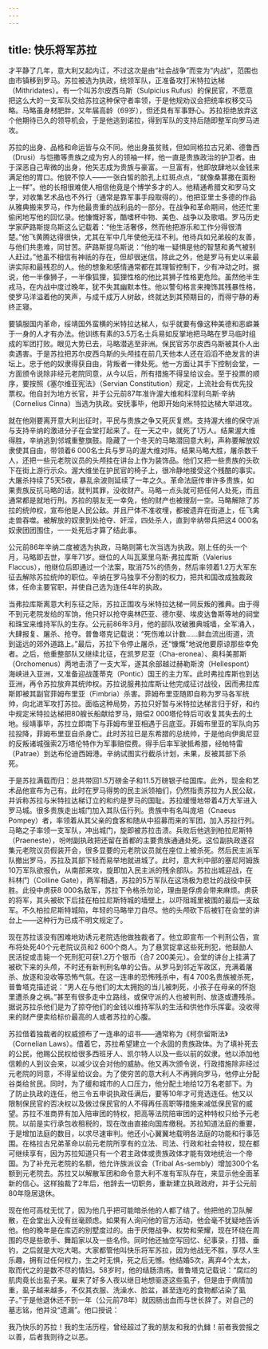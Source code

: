 ```yaml
---
---
---
```

title: 快乐将军苏拉
---




才平静了几年，意大利又起内讧，不过这次是由“社会战争”而变为“内战”，范围也由市镇移到罗马。苏拉被选为执政，统领军队，正准备攻打米特拉达梯（Mithridates）。有一个叫苏尔皮西乌斯（Sulpicius Rufus）的保民官，不愿意把这么大的一支军队交给苏拉这种保守者率领，于是他规劝议会把统率权移交马略。马略虽身材肥胖，又年届高龄（69岁），但还具有军事野心。苏拉拒绝放弃这个他期待已久的领导机会，于是他逃到诺拉，得到军队的支持后随即整军向罗马进攻。

苏拉的出身、品格和命运皆与众不同。他出身虽贫贱，但如同格拉古兄弟、德鲁西（Drusi）与恺撒等贵族之成为穷人的领袖一样，他一直是贵族政治的护卫者。由于深恶自己卑微的出身，他矢志成为贵族与豪富。一旦富有，他即放肆地以金钱来满足他的胃口。他貌不惊人——一张白皙的脸孔上红斑点点，“就像桑葚撒在面粉上一样”。他的长相很难使人相信他竟是个博学多才的人。他精通希腊文和罗马文学，对收集艺术品也不外行（通常是靠军事手段取得的）。他把亚里士多德的作品从雅典搬来罗马，作为他最贵重的战利品的一部分。在战争和革命期间，他还忙里偷闲地写他的回忆录。他慷慨好客，酷嗜杯中物、美色、战争以及歌唱。罗马历史学家萨路斯提乌斯这么记载着：“他生活奢侈，然而他把游乐和工作分得很清楚。”他飞黄腾达得很快，尤其在军中几年使他无往不利。他待兵如兄弟般的友善，与他们共患难，同甘苦。萨路斯提乌斯说：“他的唯一疑惧是他的智慧和勇气被别人赶过。”他虽不相信有神祇的存在，但却很迷信。除此之外，他是罗马有史以来最讲实际和最残忍的人。他的想象和感情通常都在其理智控制下，少有冲动之时。据说，他一半像狮子，一半像狐狸，狐狸性格的他比其狮子性格更危险。虽然他半生戎马，在内战中度过晚年，犹不失其幽默本性。他以警句格言来掩饰其残暴性格，使罗马洋溢着他的笑声，与成千成万人树敌，终就达到其预期目的，而得宁静的寿终正寝。

要镇服国内革命，绥靖国外蛮横的米特拉达梯人，似乎就要有像这种美德和恶癖兼于一身的人才有办法。他训练有素的3.5万名士兵易如反掌地把马略在罗马临时组成的军团打败。眼见大势已去，马略潜逃至非洲。保民官苏尔皮西乌斯被其仆人出卖遇害。于是苏拉把苏尔皮西乌斯的头颅挂在前几天他本人还在滔滔不绝发言的讲坛上。忠于他的奴隶得获自由，背叛者一律处死。他一方面让其手下控制会堂，一方面颁令说除非经元老院同意，从今以后，所有措施不得呈给议会。至于投票的顺序，要按照《塞尔维亚宪法》（Servian Constitution）规定，上流社会有优先投票权。他自封为地方长官，并于公元前87年准许渥大维和科涅利乌斯·辛纳（Cornelius Cinna）当选为执政。安抚事毕，他即开始向米特拉达梯大举进攻。

就在他刚要离开意大利出征时，平民与贵族之争又死灰复燃。支持渥大维的保守派与支持辛纳的激进分子在会堂打起来了。在一天之中，就死了1万人。结果渥大维得胜，辛纳逃到邻城重整旗鼓。隐藏了一个冬天的马略潜回意大利，声称要解放奴隶使其自由，带领着6 000名士兵与罗马的渥大维对阵。结果马略大胜，屠杀数千人，还把一些元老院议员的头颅挂在讲台上作为装饰品。他们又把一些贵族的头砍下在街上游行示众。渥大维坐在护民官的椅子上，很冷静地接受这个残酷的事实。大屠杀持续了5天5夜，暴乱余波则延续了一年之久。革命法庭传审许多贵族，如果贵族反抗马略的话，就判其罪，没收财产。马略一点头就可把任何人处死，而且通常都是就地行刑。苏拉的朋友无一幸免，他的财产也被搜刮一空。马略解除了苏拉的统帅权，宣布他是人民公敌。并且尸体不准收埋，都被遗弃在街道上，任飞禽走兽吞噬。被解放的奴隶到处抢夺、奸淫，四处杀人，直到辛纳带兵把这4 000名奴隶团团围住，一一处死后才算了结此事。

公元前86年辛纳二度被选为执政，马略则第七次当选为执政。刚上任的头一个月，马略即去世，享年71岁。继位的人叫瓦莱里乌斯·弗拉库斯（Valerius Flaccus），他继位后即通过一个法案，取消75%的债务，然后率领着1.2万大军东征去解除苏拉统帅的职位。辛纳在罗马独享不分割的权力，把共和国改成独裁政体，任命主要官职，并使自己选为连任4年的执政。

当弗拉库斯离意大利东征之际，苏拉正围攻与米特拉达梯一同反叛的雅典。由于得不到元老院发给的军饷，他只好以抢夺奥林匹亚、德尔斐、埃皮达鲁斯等地的祠堂和珠宝来维持军队的生存。公元前86年3月，他的部队攻破雅典城墙，全军涌入，大肆报复、屠杀、抢夺。普鲁塔克记载说：“死伤难以计数……鲜血流出街道，流到遥远的郊外道路上。”最后，苏拉下令停止屠杀，还“慷慨”地说他要原谅那些幸免者。之后，他重整部队又继续北征，在凯罗尼亚（Cha-eronea）、奥科美那斯（Orchomenus）两地击溃了一支大军，遂其余部越过赫勒斯滂（Hellespont）海峡进入亚洲，又准备迎战蓬蒂克（Pontic）国王的主力军。此时弗拉库斯也到达亚洲，再令苏拉放弃其统帅权。苏拉说服弗拉库斯让他完成征讨战役，因而弗拉库斯即被其副官菲姆布里亚（Fimbria）杀害。菲姆布里亚随即自称为罗马各军统帅，向北进军攻打苏拉。面临这种局势，苏拉只好暂与米特拉达梯言归于好，和约中规定米特拉达梯把80艘长船献给罗马，赔偿2 000塔伦特后可收复其失去的土地。绥靖事毕，苏拉立即南下与菲姆布里亚相遇于吕底亚。菲姆布里亚的军队向苏拉投降，菲姆布里亚自杀身亡。此时苏拉已是东希腊的总统帅，于是他向伊奥尼亚的反叛诸城强索2万塔伦特作为军事赔偿费。得手后率军驶抵希腊，经帕特雷（Patrae）到达布伦迪西姆港。辛纳试图实行截杀计划，未果，反被其部下杀死。

于是苏拉满载而归：总共带回1.5万磅金子和11.5万磅银子给国库。此外，现金和艺术品他宣布为己有。此时在罗马得势的民主派领袖们，仍然指责苏拉为人民公敌，并诉称苏拉与米特拉达梯订立的和约是罗马的国耻。苏拉缓慢地带着4万大军进入罗马城。很多贵族走出城门加入其队伍行列。贵族中有名叫庞培（Cnaeus Pompey）者，率领着从其父亲的食客和随从中招募而来的军团，加入苏拉行列。马略之子率领一支军队，冲出城门，旋即被苏拉击溃。兵败后他逃到柏拉尼斯特（Praeneste），吩咐副执政把还留在首都的主要贵族通通处死。这位副执政遂召集元老院议员假装开会，很多显要的元老院议员就在座位上被杀死。然后民主派军队撤出罗马，苏拉及其部下轻而易举地就进城了。此时，意大利中部的塞尼阿姆族10万军队欲报仇，从南部来攻，旋即加入民主派的残余部队。苏拉出城迎战，在科林门（Colline Gate），两军相遇，苏拉的5万军队在这场极为悲壮的战役中获胜。此役中虏获8 000名敌军，苏拉下令格杀勿论，理由是俘虏会带来麻烦。虏获的将军，其头被砍下后挂在柏拉尼斯特城的墙壁上，以吓阻城里被围的最后一支敌军。不久柏拉尼斯特城陷，年轻的马略举刀自尽。他的头颅砍下后被钉在会堂的讲台上——这种行为已成不明文规定了。

现在苏拉该没有困难地劝诱元老院选他做独裁者了。他立即宣布一个判刑公告，宣布将处死40个元老院议员和2 600个商人。为了悬赏捉拿这些死刑犯，他鼓励人民活捉或击毙一个死刑犯可获1.2万个银币（合7 200美元）。会堂的讲台上挂满了被砍下来的头颅，不时还有新判刑名单的公告。从罗马到邻近军政区，充满着屠杀、放逐和没收等恐怖气氛。在这一连串的恐怖残杀中，有4 700名贵族被杀死，普鲁塔克描述说：“男人在与他们的太太拥抱的当儿被刺死，小孩子在母亲的怀抱里遭杀身之祸。”甚至有很多走中立路线，或保守派的人也被判刑、放逐或遭残杀。据说苏拉杀他们是为了掠夺他们的金钱以维持军队的生活和供他作乐挥霍。没收得来的财产便卖给标价最高的人或者苏拉的心腹。

苏拉借着独裁者的权威颁布了一连串的诏书——通常称为《柯奈留斯法》（Cornelian Laws）。借着它，苏拉希望建立一个永固的贵族政体。为了填补死去的公民，他赐公民权给很多西班牙人、凯尔特人以及一些以前的奴隶。他以添加他信赖的人到议会来，以减少议会对他的威胁。他又再次颁令说，行政措施除非经过元老院的同意，不得呈给议会。为了使穷苦的意大利人不再拥向罗马，他停止分配谷类给贫民。同时，为了缓和城市的人口压力，他分配土地给12万名老部下。为了防止执政的连任，他三令五申说执政任满后，要等10年才可竞选连任。他又以限制保民官的否决权以及做过保民官的人不得再任高职等措施来减低保民官的威望。苏拉不准商界有加入陪审团的特权，把高等法院陪审团的这种特权只给予元老院。以前是实行承包收租税的，现在改由直接向国库缴税。苏拉知道法庭的重要，于是增加法庭的数目，以求尽速审判。他还小心翼翼地载明各法庭的功能和行事范围。在格拉古兄弟革命以前元老院所享有的立法、司法、行政和社会特权，现在都可继续享有，因为苏拉知道只有一个君主政体或贵族政体才能有效地统治一个帝国。为了补充元老院的名额，他允许族派议会（Tribal As-sembly）增加300个名额到元老院去。苏拉又以解散军团和命令意大利不准有军队存在，来显示他全面革新的信心。这样独裁了2年后，他辞去一切职务，重新建立执政政府，并于公元前80年隐居退休。

现在他可高枕无忧了，因为他几乎把可能暗杀他的人都了结了。他把他的卫队解散，在会堂出入没有丝毫顾虑。如果有人询问他的官方活动，他会毫不犹疑地告诉他。他的晚年是在库迈的别墅度过的。由于厌倦战争、权势和荣耀，现在环绕在周围的尽是些歌手、舞蹈家以及一些名伶。同时他还抽空写回忆、纪事录，打猎、垂钓，之后就是大吃大喝。大家都管他叫快乐将军苏拉，因为他战无不胜，享尽人生乐趣，拥有过任何权力，生之时无惧，死之后无憾。他结婚5次，离弃4个太太，取而代之的是数不尽的情妇。58岁时，他的结肠溃疡。普鲁塔克记载说：“腐烂的肌肉竟长出虱子来。雇来了好多人夜以继日地想驱逐这些虱子，但是由于病情加重，虱子越来越多，不仅其衣服、洗澡水、脸盆，甚至连吃的食物都沾染了虱子。”于是他退休还不到一年（公元前78年）就因肠出血而与世长辞了。对自己的墓志铭，他并没“遗漏”。他口授说：

我乃快乐的苏拉！我的生活历程，曾经超过了我的朋友和我的仇雠！前者我尝报之以善，后者我则待之以恶。